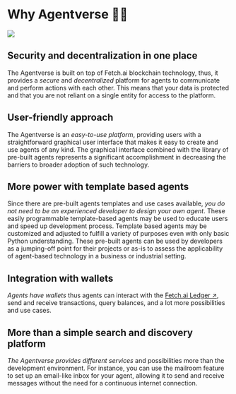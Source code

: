 # Why Agentverse 🤔💡

![](../../../src/images/why-agentverse.png)

## Security and decentralization in one place

The Agentverse is built on top of Fetch.ai blockchain technology, thus, it provides a _secure_ and _decentralized_ platform for agents to communicate and perform actions with each other. This means that your data is protected and that you are not reliant on a single entity for access to the platform.

## User-friendly approach

The Agentverse is an _easy-to-use platform_, providing users with a straightforward graphical user interface that makes it easy to create and use agents of any kind. The graphical interface combined with the library of pre-built agents represents a significant accomplishment in decreasing the barriers to broader adoption of such technology.

## More power with template based agents

Since there are pre-built agents templates and use cases available, _you do not need to be an experienced developer to design your own agent_. These easily programmable template-based agents may be used to educate users and speed up development process. Template based agents may be customized and adjusted to fulfill a variety of purposes even with only basic Python understanding. These pre-built agents can be used by developers as a jumping-off point for their projects or as-is to assess the applicability of agent-based technology in a business or industrial setting.

## Integration with wallets

_Agents have wallets_ thus agents can interact with the [Fetch.ai Ledger ↗️](/concepts/fetch-network/ledger/intro), send and receive transactions, query balances, and a lot more possibilities and use cases.

## More than a simple search and discovery platform

_The Agentverse provides different services_ and possibilities more than the development environment. For instance, you can use the mailroom feature to set up an email-like inbox for your agent, allowing it to send and receive messages without the need for a continuous internet connection.
